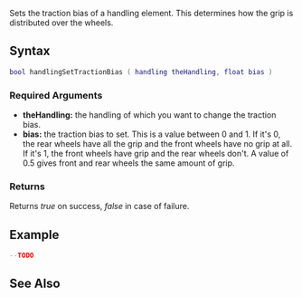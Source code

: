 
{{Server function}}
Sets the traction bias of a handling element. This determines how the grip is distributed over the wheels.

==Syntax==
<syntaxhighlight lang="lua">
bool handlingSetTractionBias ( handling theHandling, float bias )
</syntaxhighlight>

===Required Arguments===
*'''theHandling:''' the handling of which you want to change the traction bias.
*'''bias:''' the traction bias to set. This is a value between 0 and 1. If it's 0, the rear wheels have all the grip and the front wheels have no grip at all. If it's 1, the front wheels have grip and the rear wheels don't. A value of 0.5 gives front and rear wheels the same amount of grip.

===Returns===
Returns ''true'' on success, ''false'' in case of failure.

==Example==
<syntaxhighlight lang="lua">
--TODO
</syntaxhighlight>

==See Also==
{{Handling_functions}}